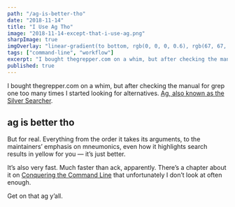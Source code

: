 ```yaml
---
path: "/ag-is-better-tho"
date: "2018-11-14"
title: "I Use Ag Tho"
image: "2018-11-14-except-that-i-use-ag.png"
sharpImage: true
imgOverlay: "linear-gradient(to bottom, rgb(0, 0, 0, 0.6), rgb(67, 67, 67, 0.2))"
tags: ["command-line", "workflow"]
excerpt: "I bought thegrepper.com on a whim, but after checking the manual for grep one too many times I started looking for alternatives."
published: true
---
```


I bought thegrepper.com on a whim, but after checking the manual for grep one too many times I started looking for alternatives. [Ag, also known as the Silver Searcher](https://github.com/ggreer/the_silver_searcher).

## ag is better tho

But for real. Everything from the order it takes its arguments, to the maintainers’ emphasis on mneumonics, even how it highlights search results in yellow for you — it’s just better.

It’s also very fast. Much faster than ack, apparently. There’s a chapter about it on [Conquering the Command Line](http://conqueringthecommandline.com/book/ack_ag) that unfortunately I don’t look at often enough.

Get on that ag y’all.
